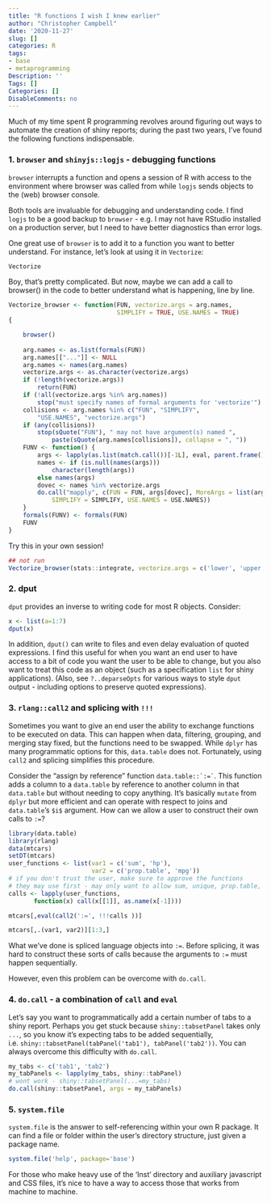 ```yaml
---
title: "R functions I wish I knew earlier"
author: "Christopher Campbell"
date: '2020-11-27'
slug: []
categories: R
tags:
- base
- metaprogramming
Description: ''
Tags: []
Categories: []
DisableComments: no
---
```


Much of my time spent R programming revolves around figuring out ways to automate the creation of shiny reports; during the past two years, I've found the following functions indispensable.

### 1. `browser` and `shinyjs::logjs` - debugging functions

`browser` interrupts a function and opens a session of R with access to the environment where browser was called from while `logjs` sends objects to the (web) browser console.

Both tools are invaluable for debugging and understanding code. I find `logjs` to be a good backup to `browser` - e.g. I may not have RStudio installed on a production server, but I need to have better diagnostics than error logs. 

One great use of `browser` is to add it to a function you want to better understand. For instance, let's look at using it in `Vectorize`:

```r
Vectorize
```

Boy, that's pretty complicated. But now, maybe we can add a call to browser() in the code to better understand what is happening, line by line.

```r
Vectorize_browser <- function(FUN, vectorize.args = arg.names, 
                              SIMPLIFY = TRUE, USE.NAMES = TRUE) 
{

    browser()
  
    arg.names <- as.list(formals(FUN))
    arg.names[["..."]] <- NULL
    arg.names <- names(arg.names)
    vectorize.args <- as.character(vectorize.args)
    if (!length(vectorize.args)) 
        return(FUN)
    if (!all(vectorize.args %in% arg.names)) 
        stop("must specify names of formal arguments for 'vectorize'")
    collisions <- arg.names %in% c("FUN", "SIMPLIFY", 
        "USE.NAMES", "vectorize.args")
    if (any(collisions)) 
        stop(sQuote("FUN"), " may not have argument(s) named ", 
            paste(sQuote(arg.names[collisions]), collapse = ", "))
    FUNV <- function() {
        args <- lapply(as.list(match.call())[-1L], eval, parent.frame())
        names <- if (is.null(names(args))) 
            character(length(args))
        else names(args)
        dovec <- names %in% vectorize.args
        do.call("mapply", c(FUN = FUN, args[dovec], MoreArgs = list(args[!dovec]), 
            SIMPLIFY = SIMPLIFY, USE.NAMES = USE.NAMES))
    }
    formals(FUNV) <- formals(FUN)
    FUNV
}

```

Try this in your own session!

```r
## not run
Vectorize_browser(stats::integrate, vectorize.args = c('lower', 'upper'))
```


### 2. dput

`dput` provides an inverse to writing code for most R objects. Consider:

```r
x <- list(a=1:7)
dput(x)
```

In addition, `dput()` can write to files and even delay evaluation of quoted expressions. I find this useful for when you want an end user to have access to a bit of code you want the user to be able to change, but you also want to treat this code as an object (such as a specification `list` for shiny applications). (Also, see `?..deparseOpts` for various ways to style `dput` output - including options to preserve quoted expressions).

### 3. `rlang::call2` and splicing with `!!!`

Sometimes you want to give an end user the ability to exchange functions to be executed on data. This can happen when data, filtering, grouping, and merging stay fixed, but the functions need to be swapped. While `dplyr` has many programmatic options for this, `data.table` does not. Fortunately, using `call2` and splicing simplifies this procedure. 

Consider the "assign by reference" function ``data.table::`:=` ``. This function adds a column to a `data.table` by reference to another column in that `data.table` but without needing to copy anything. It's basically `mutate` from `dplyr` but more efficient and can operate with respect to joins and `data.table`'s `$i$` argument. How can we allow a user to construct their own calls to `:=`?

```r
library(data.table)
library(rlang)
data(mtcars)
setDT(mtcars)
user_functions <- list(var1 = c('sum', 'hp'), 
                       var2 = c('prop.table', 'mpg')) 
# if you don't trust the user, make sure to approve the functions 
# they may use first - may only want to allow sum, unique, prop.table, etc...
calls <- lapply(user_functions, 
       function(x) call(x[[1]], as.name(x[-1])))

mtcars[,eval(call2(':=', !!!calls ))]

```

```r
mtcars[,.(var1, var2)][1:3,]
```

What we've done is spliced language objects into `:=`. Before splicing, it was hard to construct these sorts of calls because the arguments to `:=` must happen sequentially. 

However, even this problem can be overcome with `do.call`.

### 4. `do.call` - a combination of `call` and `eval`

Let's say you want to programmatically add a certain number of tabs to a shiny report. Perhaps you get stuck because `shiny::tabsetPanel` takes only `...`, so you know it's expecting tabs to be added sequentially, i.e. `shiny::tabsetPanel(tabPanel('tab1'), tabPanel('tab2'))`. You can always overcome this difficulty with `do.call`. 

```r
my_tabs <- c('tab1', 'tab2')
my_tabPanels <- lapply(my_tabs, shiny::tabPanel)
# wont work - shiny::tabsetPanel(...=my_tabs)
do.call(shiny::tabsetPanel, args = my_tabPanels)

```

### 5. `system.file`

`system.file` is the answer to self-referencing within your own R package. It can find a file or folder within the user's directory structure, just given a package name.

```r
system.file('help', package='base')
```

For those who make heavy use of the 'Inst' directory and auxiliary javascript and CSS files, it's nice to have a way to access those that works from machine to machine.

